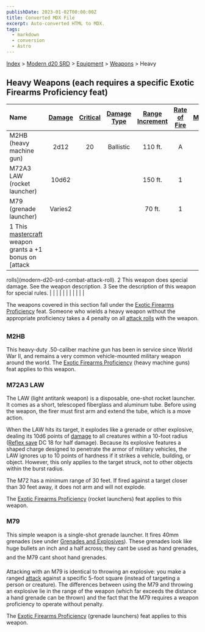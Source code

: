 ```yaml
---
publishDate: 2023-01-02T00:00:00Z
title: Converted MDX File
excerpt: Auto-converted HTML to MDX.
tags:
  - markdown
  - conversion
  - Astro
---
```






[Index](-index) > [Modern d20 SRD](modern-d20-srd-index) > [Equipment](modern-d20-srd-equipment-index) > [Weapons](modern-d20-srd-equipment-equipment-weapons) > Heavy 




## Heavy Weapons (each requires a specific Exotic Firearms Proficiency feat)


| Name | [Damage](modern-d20-srd-equipment-equipment-weapons) | [Critical](modern-d20-srd-equipment-equipment-weapons) | [Damage Type](modern-d20-srd-equipment-equipment-weapons) | [Range Increment](modern-d20-srd-equipment-equipment-weapons) | [Rate of Fire](modern-d20-srd-equipment-equipment-weapons) | [Magazine](modern-d20-srd-equipment-equipment-weapons) | [Size](modern-d20-srd-equipment-equipment-weapons) | [Weight](modern-d20-srd-equipment-equipment-weapons) | [Purchase DC](modern-d20-srd-equipment-equipment-weapons) | [Restriction](modern-d20-srd-equipment-equipment-weapons) |
| :------ | :------------------------------------------------------: | :--------------------------------------------------------: | :-----------------------------------------------------------: | :---------------------------------------------------------------: | :------------------------------------------------------------: | :--------------------------------------------------------: | :----------------------------------------------------: | :------------------------------------------------------: | :-----------------------------------------------------------: | -----------------------------------------------------------: |
| M2HB (heavy machine gun) | 2d12 | 20 | Ballistic | 110 ft. | A | Linked | Huge | 75 lb. | 22 | Mil (+3) |
| M72A3 LAW (rocket launcher) | 10d62 |  |  | 150 ft. | 1 | 1 int. | Large | 5 lb. | 15 | Mil (+3) |
| M79 (grenade launcher) | Varies2 |  |  | 70 ft. | 1 | 1 int. | Large | 7 lb. | 14 | Mil (+3) |
| 1 This [mastercraft](modern-d20-srd-equipment-mastercraft-objects) weapon grants a +1 bonus on [attack
rolls](modern-d20-srd-combat-attack-roll).
2 This weapon does special damage. See the weapon description.
3 See the description of this weapon for special rules. |  |  |  |  |  |  |  |  |  |  |



The weapons covered in this section fall under the [Exotic
  Firearms Proficiency](modern-d20-srd-feats-exotic-firearms-proficiency) feat. Someone who wields a heavy weapon without the appropriate proficiency takes a 4 penalty on all [attack
  rolls](modern-d20-srd-combat-attack-roll) with the weapon.


### M2HB


This heavy-duty .50-caliber machine gun has been in service since World War II, and remains a very common vehicle-mounted military weapon around the world. The [Exotic
  Firearms Proficiency](modern-d20-srd-feats-exotic-firearms-proficiency) (heavy machine guns) feat applies to this weapon.


### M72A3 LAW


The LAW (light antitank weapon) is a disposable, one-shot rocket launcher. It comes as a short, telescoped fiberglass and aluminum tube. Before using the weapon, the firer must first arm and extend the tube, which is a move action.


When the LAW hits its target, it explodes like a grenade or other explosive, dealing its 10d6 points of [damage](modern-d20-srd-combat-damage) to all creatures within a 10-foot radius ([Reflex
  save](modern-d20-srd-basics-saving-throws) DC 18 for half damage). Because its explosive features a shaped charge designed to penetrate the armor of military vehicles, the LAW ignores up to 10 points of hardness if it strikes a vehicle, building, or object. However, this only applies to the target struck, not to other objects within the burst radius.



The M72 has a minimum range of 30 feet. If fired against a target closer than 30 feet away, it does not arm and will not explode.



The [Exotic Firearms
Proficiency](modern-d20-srd-feats-exotic-firearms-proficiency) (rocket launchers) feat applies to this weapon.


### M79


This simple weapon is a single-shot grenade launcher. It fires 40mm grenades
  (see under [Grenades
  and Explosives](modern-d20-srd-equipment-weapons-explosives)). These grenades look like huge bullets
  an inch and a half across; they cant be used as hand grenades, and the M79 cant shoot hand grenades.



Attacking with an M79 is identical to throwing an explosive: you make a ranged [attack](modern-d20-srd-combat-attack-roll) against a specific 5-foot square (instead of targeting a person or creature). The differences between using the M79 and throwing an explosive lie in the range of the weapon (which far exceeds the distance a hand grenade can be thrown) and the fact that the M79 requires a weapon proficiency to operate without penalty.



The [Exotic Firearms
Proficiency](modern-d20-srd-feats-exotic-firearms-proficiency) (grenade launchers) feat applies to this weapon.



